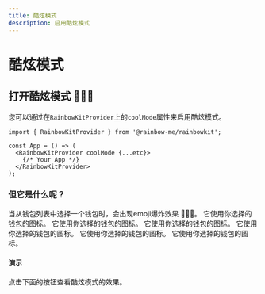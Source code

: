 ```yaml
---
title: 酷炫模式
description: 启用酷炫模式
---
```


# 酷炫模式

## 打开酷炫模式 🌈🌈🌈

您可以通过在`RainbowKitProvider`上的`coolMode`属性来启用酷炫模式。

```tsx
import { RainbowKitProvider } from '@rainbow-me/rainbowkit';

const App = () => (
  <RainbowKitProvider coolMode {...etc}>
    {/* Your App */}
  </RainbowKitProvider>
);
```

### 但它是什么呢？

当从钱包列表中选择一个钱包时，会出现emoji爆炸效果 🌈🌈🌈。 它使用你选择的钱包的图标。 它使用你选择的钱包的图标。 它使用你选择的钱包的图标。 它使用你选择的钱包的图标。 它使用你选择的钱包的图标。 它使用你选择的钱包的图标。

#### 演示

点击下面的按钮查看酷炫模式的效果。

<CoolMode />
